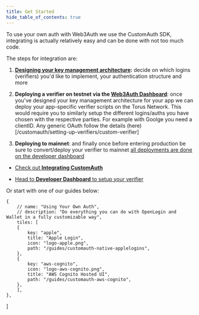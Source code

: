 ```yaml
---
title: Get Started
hide_table_of_contents: true
---
```



To use your own auth with Web3Auth we use the CustomAuth SDK, integrating is actually relatively easy and can be done
with not too much code.

The steps for integration are:

1. **[Designing your key management architecture](designing-your-key-management-architecture):** decide on which logins (verifiers) you'd like to implement, your authentication structure
and more

2. **Deploying a verifier on testnet via the [Web3Auth Dashboard](https://developer.tor.us)**: once you've designed your key management architecture
for your app we can deploy your app-specific verifier scripts on the Torus Network. This would require you to similarly setup the different logins/auths you have chosen
with the respective parties. For example with Goolge you need a clientID. Any generic OAuth follow the details (here)[/customauth/setting-up-verifiers/custom-verifier]

<!-- This is done by submitting an append only transaction that
creates the verifier scripts. These are highly limited in updatability thus most applications to test out the
deployed scripts on testnet first. Once deployed, the application can then access and use these verifier scripts
via one or more of our SDKs.  -->

3. **Deploying to mainnet**: and finally once before entering production be sure to convert/deploy your verifier to mainnet [all deployments are done on the developer dashboard](https://developer.tor.us)


- [Check out **Integrating CustomAuth**](integrating-customauth)
<!-- - [Learn more about **What CustomAuth does for you?**](what-is-customauth) -->
- [Head to **Developer Dashboard** to setup your verifier](https://developer.tor.us)

Or start with one of our guides below:


    {
        // name: "Using Your Own Auth",
        // description: "Do everything you can do with OpenLogin and Wallet in a fully customizable way",
        tiles: [
        {
            key: "apple",
            title: "Apple Login",
            icon: "logo-apple.png",
            path: "/guides/customauth-native-applelogins",
        },
        {
            key: "aws-cognito",
            icon: "logo-aws-cognito.png",
            title: "AWS Cognito Hosted UI",
            path: "/guides/customauth-aws-cognito",
        },
        ],
    },
]


<Tiles tileGroups={tileGroupsData} />



<!-- Depending on your application's platform we have different SDKs for integrating
CustomAuth:

- [WebSDK in Javascript](https://github.com/torusresearch/customauth)
- [Android in Java SDK](https://github.com/torusresearch/torus-direct-android-sdk)
- [IOS Swift SDK](https://github.com/torusresearch/torus-direct-swift-sdk)
- [Native SDK in Java](https://github.com/torusresearch/torus-utils-java)
- [React Native Sdk in Javascript](https://github.com/torusresearch/torus-direct-react-native-sdk)

These SDKs implement interactions with the Torus Network which are detailed more
closely
[here](https://medium.com/toruslabs/key-assignments-resolution-and-retrieval-afb984500612)
and
[here](../../key-infrastructure/system-architecture#verifiers-and-key-retrieval).
Each of the SDKs go into further detail with exact implementation details and
example code within their readme's. -->
